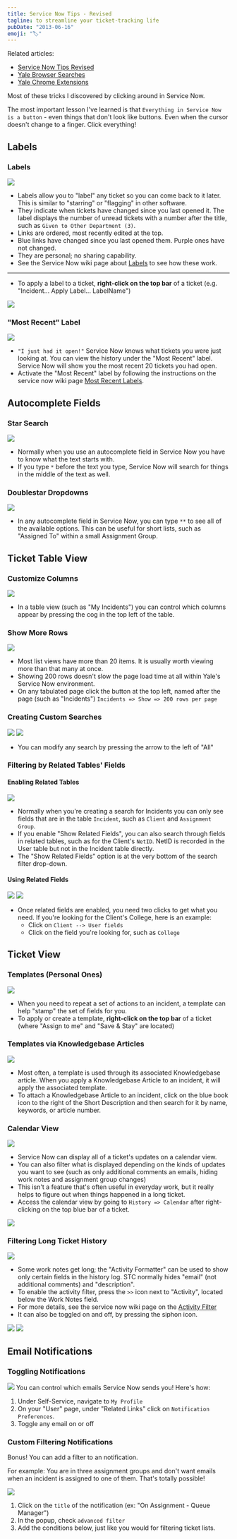 ```yaml
---
title: Service Now Tips - Revised
tagline: to streamline your ticket-tracking life
pubDate: "2013-06-16"
emoji: "🏷️"
---
```


Related articles:

- [Service Now Tips Revised](/blog/service-now-tips-revised)
- [Yale Browser Searches](/blog/yale-browser-searches)
- [Yale Chrome Extensions](/blog/yale-chrome-extensions)

Most of these tricks I discovered by clicking around in Service Now.

The most important lesson I've learned is that `Everything in Service Now is a button` - even things that don't look like buttons. Even when the cursor doesn't change to a finger. Click everything!

## Labels

### Labels

<img src="/assets/images/SN-Labels.png" class="righty" />

- Labels allow you to "label" any ticket so you can come back to it later. This is similar to "starring" or "flagging" in other software.
- They indicate when tickets have changed since you last opened it. The label displays the number of unread tickets with a number after the title, such as `Given to Other Department (3)`.
- Links are ordered, most recently edited at the top.
- Blue links have changed since you last opened them. Purple ones have not changed.
- They are personal; no sharing capability.
- See the Service Now wiki page about [Labels](http://wiki.servicenow.com/index.php?title=Creating_and_Using_Labels) to see how these work.

---

- To apply a label to a ticket, **right-click on the top bar** of a ticket (e.g. "Incident... Apply Label... LabelName")

<img src="/assets/images/SN-LabelsApply.png" class="righty" />

### "Most Recent" Label

<img src="/assets/images/SN-MostRecent.png" class="righty" />

- `"I just had it open!"` Service Now knows what tickets you were just looking at. You can view the history under the "Most Recent" label. Service Now will show you the most recent 20 tickets you had open.
- Activate the "Most Recent" label by following the instructions on the service now wiki page [Most Recent Labels](http://wiki.servicenow.com/index.php?title=Activating_Most_Active_and_Most_Recent_Labels).

## Autocomplete Fields

### Star Search

<img src="/assets/images/SN-AsteriskSingle.png" class="righty" />

- Normally when you use an autocomplete field in Service Now you have to know what the text starts with.
- If you type `*` before the text you type, Service Now will search for things in the middle of the text as well.

### Doublestar Dropdowns

<img src="/assets/images/SN-AsteriskDouble.png" class="righty" />

- In any autocomplete field in Service Now, you can type `**` to see all of the available options. This can be useful for short lists, such as "Assigned To" within a small Assignment Group.

## Ticket Table View

### Customize Columns

<img src="/assets/images/SN-TableCustomizeColumns.png" class="righty" />

- In a table view (such as "My Incidents") you can control which columns appear by pressing the cog in the top left of the table.

### Show More Rows

<img src="/assets/images/SN-MoreRows.png" class="righty" />

- Most list views have more than 20 items. It is usually worth viewing more than that many at once.
- Showing 200 rows doesn't slow the page load time at all within Yale's Service Now environment.
- On any tabulated page click the button at the top left, named after the page (such as "Incidents") `Incidents => Show => 200 rows per page`

### Creating Custom Searches

<img src="/assets/images/SN-SearchFilterContracted.png" class="righty" />
<img src="/assets/images/SN-SearchFilterExpanded.png" class="righty" />

- You can modify any search by pressing the arrow to the left of "All"

### Filtering by Related Tables' Fields

#### Enabling Related Tables

<img src="/assets/images/SN-SearchFilterShowRelated.png" class="righty" />

- Normally when you're creating a search for Incidents you can only see fields that are in the table `Incident`, such as `Client` and `Assignment Group`.
- If you enable "Show Related Fields", you can also search through fields in related tables, such as for the Client's `NetID`. NetID is recorded in the User table but not in the Incident table directly.
- The "Show Related Fields" option is at the very bottom of the search filter drop-down.

#### Using Related Fields

<img src="/assets/images/SN-SearchFilterRelated1.png" class="righty" style="clear:both;" />
<img src="/assets/images/SN-SearchFilterRelated2.png" class="righty" style="clear:both;" />

- Once related fields are enabled, you need two clicks to get what you need. If you're looking for the Client's College, here is an example:
  - Click on `Client --> User fields`
  - Click on the field you're looking for, such as `College`

## Ticket View

### Templates (Personal Ones)

<img src="/assets/images/SN-ApplyTemplate.png" class="righty" />

- When you need to repeat a set of actions to an incident, a template can help "stamp" the set of fields for you.
- To apply or create a template, **right-click on the top bar** of a ticket (where "Assign to me" and "Save & Stay" are located)

### Templates via Knowledgebase Articles

<img src="/assets/images/SN-KBButton.png" class="righty" />

- Most often, a template is used through its associated Knowledgebase article. When you apply a Knowledgebase Article to an incident, it will apply the associated template.
- To attach a Knowledgebase Article to an incident, click on the blue book icon to the right of the Short Description and then search for it by name, keywords, or article number.

### Calendar View

<img src="/assets/images/SN-CalendarViewOpen.png" class="righty" />

- Service Now can display all of a ticket's updates on a calendar view.
- You can also filter what is displayed depending on the kinds of updates you want to see (such as only additional comments an emails, hiding work notes and assignment group changes)
- This isn't a feature that's often useful in everyday work, but it really helps to figure out when things happened in a long ticket.
- Access the calendar view by going to `History => Calendar` after right-clicking on the top blue bar of a ticket.

<img src="/assets/images/SN-CalendarViewExample.png" class="righty" />

### Filtering Long Ticket History

<img src="/assets/images/SN-HistoryFilterExpanded.png" class="righty" />

- Some work notes get long; the "Activity Formatter" can be used to show only certain fields in the history log. STC normally hides "email" (not additional comments) and "description".
- To enable the activity filter, press the `>>` icon next to "Activity", located below the Work Notes field.
- For more details, see the service now wiki page on the [Activity Filter](http://wiki.servicenow.com/index.php?title=Activity_Formatter)
- It can also be toggled on and off, by pressing the siphon icon.

<img src="/assets/images/SN-HistoryFilterEnabled.png" class="righty" />
<img src="/assets/images/SN-HistoryFilterDisabled.png" class="righty" />

## Email Notifications

### Toggling Notifications

<img src="/assets/images/SN-NotificationPreferences3.png" class="righty" />
You can control which emails Service Now sends you! Here's how:

1. Under Self-Service, navigate to `My Profile`
1. On your "User" page, under "Related Links" click on `Notification Preferences`.
1. Toggle any email on or off

### Custom Filtering Notifications

Bonus! You can add a filter to an notification.

For example: You are in three assignment groups and don't want emails when an incident is assigned to one of them. That's totally possible!

<img src="/assets/images/SN-NotificationPreferences4.png" class="righty" />

1. Click on the `title` of the notification (ex: "On Assignment - Queue Manager")
1. In the popup, check `advanced filter`
1. Add the conditions below, just like you would for filtering ticket lists.
